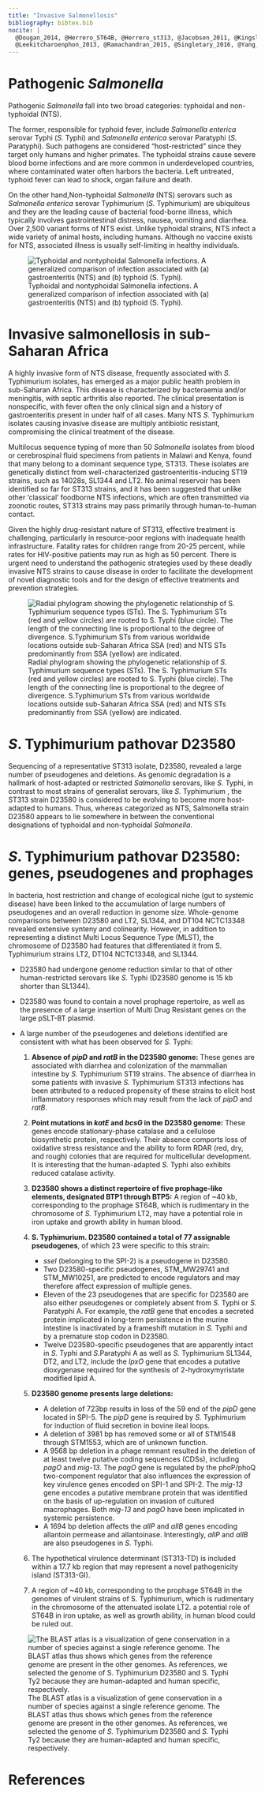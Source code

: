 ```yaml
---
title: "Invasive Salmonellosis"
bibliography: bibtex.bib
nocite: | 
  @Dougan_2014, @Herrero_ST64B, @Herrero_st313, @Jacobsen_2011, @Kingsley_2009,
  @Leekitcharoenphon_2013, @Ramachandran_2015, @Singletary_2016, @Yang_2015
---
```


# Pathogenic *Salmonella*

Pathogenic *Salmonella* fall into two broad categories: typhoidal and non-typhoidal (NTS). 

The former, responsible for typhoid fever, include *Salmonella enterica* serovar
Typhi (*S.* Typhi) and *Salmonella enterica* serovar Paratyphi (*S.* Paratyphi).
Such pathogens are considered "host-restricted" since they target only humans
and higher primates.
The typhoidal strains cause severe blood borne infections and are 
more common in underdeveloped countries, where contaminated water often harbors 
the bacteria. Left untreated, typhoid fever can lead to shock, organ failure and
death.

On the other hand,Non-typhoidal *Salmonella* (NTS) serovars such as
*Salmonella enterica* serovar Typhimurium (*S.* Typhimurium) are ubiquitous and
they are the leading cause of bacterial food-borne illness, which typically
involves gastrointestinal distress, nausea, vomiting and diarrhea.
Over 2,500 variant forms of NTS exist. Unlike typhoidal strains, NTS infect a
wide variety of animal hosts, including humans.
Although no vaccine exists for NTS, associated illness is usually self-limiting
in healthy individuals.

![Typhoidal and nontyphoidal Salmonella infections. A generalized comparison of infection associated with (a) gastroenteritis (NTS) and (b) typhoid (S. Typhi).](img/Typhoidal_NTS.png)

# Invasive salmonellosis in sub-Saharan Africa

A highly invasive form of NTS disease, frequently associated with *S.*
Typhimurium isolates, has emerged as a major public health problem in
sub-Saharan Africa. 
This disease is characterized by bacteraemia and/or meningitis, with septic
arthritis also reported.
The clinical presentation is nonspecific, with fever often the only 
clinical sign and a history of gastroenteritis present in under half of all
cases.
Many NTS *S.* Typhimurium isolates causing invasive disease are multiply antibiotic 
resistant, compromising the clinical treatment of the disease.

Multilocus sequence typing of more than 50 *Salmonella* isolates from blood or 
cerebrospinal fluid specimens from patients in Malawi and Kenya, found that many 
belong to a dominant sequence type, ST313.
These isolates are genetically distinct from well-characterized gastroenteritis-inducing 
ST19 strains, such as 14028s, SL1344 and LT2.
No animal reservoir has been identified so far for ST313 strains, and it has been
suggested that unlike other ‘classical’ foodborne NTS infections, which are often 
transmitted via zoonotic routes, ST313 strains may pass primarily through 
human-to-human contact.

Given the highly drug-resistant nature of ST313, effective treatment is challenging, 
particularly in resource-poor regions with inadequate health infrastructure.
Fatality rates for children range from 20-25 percent, while rates for HIV-positive 
patients may run as high as 50 percent.
There is urgent need to understand the pathogenic strategies used by these deadly 
invasive NTS strains to cause disease in order to facilitate the development of
novel diagnostic tools and for the design of effective treatments and prevention
strategies. 

![Radial phylogram showing the phylogenetic relationship of *S.* Typhimurium sequence types (STs). The S. Typhimurium STs (red and yellow circles) are rooted to S. Typhi (blue circle). The length of the connecting line is proportional to the degree of divergence. S.Typhimurium STs from various worldwide locations outside sub-Saharan Africa SSA (red) and NTS STs predominantly from SSA (yellow) are indicated.](img/D23580_tree.png)

# *S*. Typhimurium pathovar D23580

Sequencing of a representative ST313 isolate, D23580, revealed a large number of 
pseudogenes and deletions. As genomic degradation is a hallmark of host-adapted 
or restricted *Salmonella* serovars, like *S.* Typhi, in contrast to most strains of 
generalist serovars, like *S.* Typhimurium , the ST313 strain D23580 is considered
to be evolving to become more host-adapted to humans.
Thus, whereas categorized as NTS, Salmonella strain D23580 appears to lie somewhere 
in between the conventional designations of typhoidal and non-typhoidal *Salmonella*.

# *S*. Typhimurium pathovar D23580: genes, pseudogenes and prophages

In bacteria, host restriction and change of ecological niche (gut to systemic
disease) have been linked to the accumulation of large numbers of pseudogenes and 
an overall reduction in genome size. 
Whole-genome comparisons between D23580 and LT2, SL1344, and DT104 NCTC13348 revealed 
extensive synteny and colinearity. However, in addition to representing a distinct 
Multi Locus Sequence Type (MLST), the chromosome of D23580 had features that
differentiated it from S. Typhimurium strains LT2, DT104 NCTC13348, and SL1344.

- D23580 had undergone genome reduction similar to that of other
  human-restricted 
  serovars like *S.* Typhi (D23580 genome is 15 kb shorter than SL1344).
- D23580 was found to contain a novel prophage repertoire, as well as the presence 
  of a large insertion of Multi Drug Resistant genes on the large pSLT-BT plasmid. 
- A large number of the pseudogenes and deletions identified are consistent with
  what has been observed for *S.* Typhi:

    1) **Absence of *pipD* and *ratB* in the D23580 genome:** These genes are
    associated with diarrhea and colonization of the mammalian
    intestine by *S.* Typhimurium ST19 strains. The absence of diarrhea in some
    patients with invasive *S.* Typhimurium ST313 infections has been attributed
    to a reduced propensity of these strains to elicit host inflammatory responses
    which may result from the lack of *pipD* and *ratB*.

    2) **Point mutations in  *katE* and *bcsG* in the D23580 genome:** These
    genes encode stationary-phase catalase and a cellulose biosynthetic
    protein, respectively. Their absence comports loss of oxidative stress resistance 
    and the ability to form RDAR (red, dry, and rough) colonies that are required for 
    multicellular development. It is interesting that the human-adapted *S.* Typhi 
    also exhibits reduced catalase activity.

    3) **D23580 shows a distinct repertoire of five prophage-like elements,
    designated BTP1 through BTP5:** A region of ~40 kb,
    corresponding to the prophage ST64B, which is rudimentary
    in the chromosome of *S.* Typhimurium LT2, may have a potential role in iron
    uptake and growth ability in human blood.

    4) **S. Typhimurium. D23580 contained a total of 77
      assignable pseudogenes**, of which 23 were specific to this strain:

        - *sseI* (belonging to the SPI-2) is a pseudogene in D23580.
        - Two D23580-specific pseudogenes, STM_MW29741 and STM_MW10251, are predicted
          to encode regulators and may therefore affect expression of multiple genes. 
        - Eleven of the 23 pseudogenes that are specific for D23580 are also either pseudogenes
          or completely absent from *S.* Typhi or *S.* Paratyphi A. For example, the *ratB* gene 
          that encodes a secreted protein implicated in long-term persistence in the murine 
          intestine is inactivated by a frameshift mutation in *S.* Typhi and by a premature 
          stop codon in D23580.
        - Twelve D23580-specific pseudogenes that are apparently intact in *S.* Typhi and 
          *S.*Paratyphi A as well as *S.* Typhimurium SL1344, DT2, and LT2, include the
          *lpxO* gene that encodes a putative dioxygenase required for the synthesis
          of 2-hydroxymyristate modified lipid A.

    5) **D23580 genome presents large deletions:**
        - A deletion of 723bp results in loss of the 59 end of the *pipD* gene
          located in SPI-5. 
          The *pipD* gene is required by *S.* Typhimurium for induction of fluid
          secretion in bovine ileal loops.
        - A deletion of 3981 bp has removed some or all of STM1548 through STM1553,
          which are of unknown function. 
        - A 9568 bp deletion in a phage remnant resulted in the deletion of at
          least twelve putative coding sequences (CDSs), including *pagO* and
          *mig-13*. The *pagO* gene is regulated by the phoP/phoQ two-component
          regulator that also influences the expression of key virulence 
          genes encoded on SPI-1 and SPI-2. The *mig-13* gene encodes a putative
          membrane protein that was identified on the basis of up-regulation on
          invasion of cultured macrophages. 
          Both *mig-13* and *pagO* have been implicated in systemic persistence.
        - A 1694 bp deletion affects the *allP* and *allB* genes encoding allantoin 
          permease and allantoinase. Interestingly, *allP* and *allB* are also
          pseudogenes in *S.* Typhi.

    6)  The hypothetical virulence determinant (ST313-TD) is included within a 17.7 kb 
    region that may represent a novel pathogenicity island (ST313-GI).
    
    7) A region of ~40 kb, corresponding to the prophage ST64B in the genomes of
    virulent strains of S. Typhimurium, which is rudimentary in the chromosome of the 
    attenuated isolate LT2. a potential role of ST64B in iron uptake, as well as growth 
    ability, in human blood could be ruled out.


![The BLAST atlas is a visualization of gene conservation in a number of species against a single reference genome. The BLAST atlas thus shows which genes from the reference genome are present in the other genomes. As references, we selected the genome of *S.* Typhimurium D23580 and *S.* Typhi Ty2 because they are human-adapted and human specific, respectively.](img/D23580_BLAST.png)

# References
